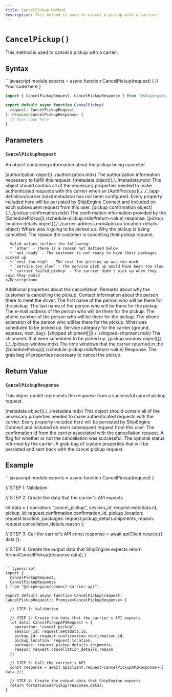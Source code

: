 ```yaml
---
title: CancelPickup Method
description: This method is used to cancel a pickup with a carrier.
---
```



`CancelPickup()`
===========================
This method is used to cancel a pickup with a carrier.


Syntax
-----------------------------------------------
<CodeWrapper>
```javascript
module.exports = async function CancelPickup(request) {
  // Your code here
}
```

```typescript
import { CancelPickupRequest, CancelPickupResponse } from "@shipengine/connect-carrier-api";

export default async function CancelPickup(
  request: CancelPickupRequest
): Promise<CancelPickupResponse> {
  // Your code here
}
```
</CodeWrapper>



Parameters
-----------------------------------------------

### `CancelPickupRequest`
An object containing information about the pickup being canceled.

<Reference>

  <Field name="authorization" nullable={true}>
    <Type>
      [authorization object](../authorization.mdx)
    </Type>
    <Description>
      The authorization information necessary to fulfill this request.
    </Description>
  </Field>

  <Field name="metadata" nullable={true}>
    <Type>
      [metadata object](./../metadata.mdx)
    </Type>
    <Description>
      This object should contain all of the necessary properties needed to make authenticated requests with the carrier when an [AuthProcess](./../../app-definition/carrier.mdx#metadata) has not been configured.
      Every property included here will be persisted by ShipEngine Connect and included on each subsequent request from this user.
    </Description>
  </Field>

  <Field name="confirmation" nullable={true}>
    <Type>
      [pickup confirmation object](./../pickup-confirmation.mdx)
    </Type>
    <Description>
      The confirmation information provided by the [SchedulePickup](./schedule-pickup.mdx#return-value) response.
    </Description>
  </Field>

  <Field name="location" nullable={true}>
    <Type>
      [pickup location details object](./../carrier-address.mdx#pickup-location-details-object)
    </Type>
    <Description>
      Where was it going to be picked up. 
    </Description>
  </Field>

  <Field name="cancellation_details" type="object" nullable={true}>
    <Description>
      Why the pickup is being cancelled.
    </Description>
  </Field>

  <Field name="cancellation_details.reason" type="string" nullable={false}>
    <Description>
      The reason the customer is cancelling their pickup request.

      Valid values include the following:
      * `other` - There is a reason not defined below
      * `not_ready` - The customer is not ready to have their packages picked up
      * `cost_too_high` - The cost for picking up was too much
      * `service_too_slow` - The service pick up would have been too slow
      * `carrier_failed_pickup` - The carrier didn't pick up when they said they would
    </Description>
  </Field>

  <Field name="cancellation_details.cancellation_options" type="object" nullable={true}>
    <Description>
      Additional properties about the cancellation.
    </Description>
  </Field>

  <Field name="cancellation_details.remarks" type="string" nullable={true}>
    <Description>
      Remarks about why the customer is cancelling the pickup.
    </Description>
  </Field>

  <Field name="contact" type="object" nullable={true}>
    <Description>
      Contact information about the person there to meet the driver.
    </Description>
  </Field>

  <Field name="contact.first_name" type="string" nullable={false}>
    <Description>
      The first name of the person who will be there for the pickup.
    </Description>
  </Field>

  <Field name="contact.last_name" type="string" nullable={true}>
    <Description>
      The last name of the person who will be there for the pickup.
    </Description>
  </Field>

  <Field name="contact.email" type="string" nullable={false}>
    <Description>
      The e-mail address of the person who will be there for the pickup.
    </Description>
  </Field>

  <Field name="contact.phone_number" type="string" nullable={false}>
    <Description>
      The phone number of the person who will be there for the pickup.
    </Description>
  </Field>

  <Field name="contact.phone_number_extension" type="string" nullable={true}>
    <Description>
      The phone extension of the person who will be there for the pickup.
    </Description>
  </Field>

 <Field name="pickup_details" type="object" nullable={true}>
    <Description>
      What was scheduled to be picked up.
    </Description>
  </Field>

 <Field name="pickup_details.pickup_service_code" type="string" nullable={true}>
    <Description>
      Service category for the carrier (ground, express, next_day).
    </Description>
  </Field>

 <Field name="pickup_details.shipments" nullable={true}>
    <Type>
      [shipped shipment[]](./../shipped-shipment.mdx)
    </Type>
    <Description>
      The shipments that were scheduled to be picked up.
    </Description>
  </Field>

 <Field name="pickup_windows" nullable={false}>
    <Type>
      [pickup window object[]](./../pickup-window.mdx)
    </Type>
    <Description>
      The time windows that the carrier returned in the [SchedulePickup](./schedule-pickup.mdx#return-value) Response.
    </Description>
  </Field>

 <Field name="custom_properties" type="object" nullable={true}>
    <Description>
      The grab bag of properties necessary to cancel the pickup.
    </Description>
  </Field>

</Reference>



Return Value
-----------------------------------------------
### `CancelPickupResponse`
This object model represents the response from a successful cancel pickup request.

<Reference>
  
  <Field name="metadata" required={false}>
    <Type>
      [metadata object](./../metadata.mdx)
    </Type>
    <Description>
      This object should contain all of the necessary properties needed to make authenticated requests with the carrier.
      Every property included here will be persisted by ShipEngine Connect and included on each subsequent request from this user.
    </Description>
  </Field>


  <Field name="confirmation_id" type="string" required={false}>
    <Description>
      The confirmation id from the carrier associated with the cancellation request.
    </Description>
  </Field>

  <Field name="successful" type="boolean" required={true}>
    <Description>
      A flag for whether or not the cancellation was successful.
    </Description>
  </Field>

  <Field name="status" type="string" required={false}>
    <Description>
      The optional status returned by the carrier.
    </Description>
  </Field>

 <Field name="custom_properties" type="object" required={false}>
    <Description>
      A grab bag of custom properties that will be persisted and sent back with the cancel pickup request.
    </Description>
  </Field>

</Reference>



Example
-----------------------------------------------
<CodeWrapper>
```javascript
module.exports = async function CancelPickup(request) {

  // STEP 1: Validation

  // STEP 2: Create the data that the carrier's API expects

  let data = {
    operation: "cancel_pickup",
    session_id: request.metadata.id,
    pickup_id: request.confirmation.confirmation_id,
    pickup_location: request.location,
    packages: request.pickup_details.shipments,
    reason: request.cancellation_details.reason
  };

  // STEP 3: Call the carrier's API
  const response = await apiClient.request({ data });

  // STEP 4: Create the output data that ShipEngine expects
  return formatCancelPickup(response.data);
}
```

```typescript
import {
  CancelPickupRequest,
  CancelPickupResponse
} from "@shipengine/connect-carrier-api";

export default async function CancelPickup(request: CancelPickupRequest): Promise<CancelPickupResponse> {

  // STEP 1: Validation

  // STEP 2: Create the data that the carrier's API expects
  let data: CancelPickupAPIRequest = {
    operation: "cancel_pickup",
    session_id: request.metadata.id,
    pickup_id: request.confirmation.confirmation_id,
    pickup_location: request.location,
    packages: request.pickup_details.shipments,
    reason: request.cancellation_details.reason
  };

  // STEP 3: Call the carrier's API
  const response = await apiClient.request<CancelPickupAPIResponse>({ data });

  // STEP 4: Create the output data that ShipEngine expects
  return formatCancelPickup(response.data);
}
```
</CodeWrapper>
